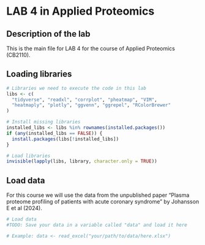 

# LAB 4 in Applied Proteomics

## Description of the lab

This is the main file for LAB 4 for the course of Applied Proteomics (CB2110).

## Loading libraries

```r
# Libraries we need to execute the code in this lab
libs <- c(
  "tidyverse", "readxl", "corrplot", "pheatmap", "VIM",
  "heatmaply", "plotly", "ggvenn", "ggrepel", "RColorBrewer"
)

# Install missing libraries
installed_libs <- libs %in% rownames(installed.packages())
if (any(installed_libs == FALSE)) {
  install.packages(libs[!installed_libs])
}

# Load libraries
invisible(lapply(libs, library, character.only = TRUE))
```


## Load data

For this course we will use the data from the unpublished paper "Plasma proteome profiling of patients with acute coronary syndrome" by Johansson E et al (2024).

```r
# Load data
#TODO: Save your data in a variable called "data" and load it here

# Example: data <- read_excel("your/path/to/data/here.xlsx")
```






